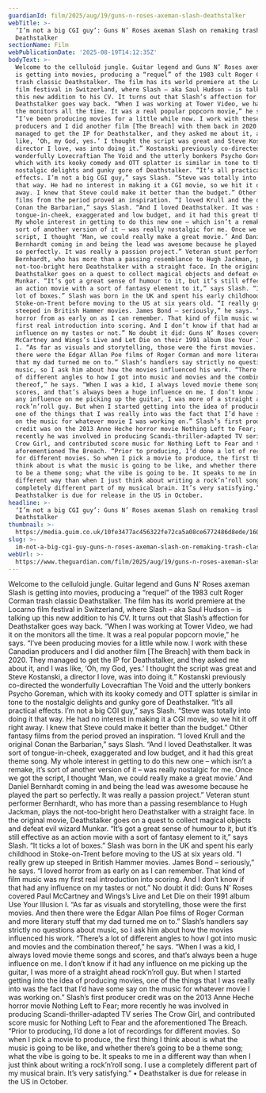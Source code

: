 ```yaml
---
guardianId: film/2025/aug/19/guns-n-roses-axeman-slash-deathstalker
webTitle: >-
  ‘I’m not a big CGI guy’: Guns N’ Roses axeman Slash on remaking trash classic
  Deathstalker
sectionName: Film
webPublicationDate: '2025-08-19T14:12:35Z'
bodyText: >-
  Welcome to the celluloid jungle. Guitar legend and Guns N’ Roses axeman Slash
  is getting into movies, producing a “requel” of the 1983 cult Roger Corman
  trash classic Deathstalker. The film has its world premiere at the Locarno
  film festival in Switzerland, where Slash – aka Saul Hudson – is talking up
  this new addition to his CV. It turns out that Slash’s affection for
  Deathstalker goes way back. “When I was working at Tower Video, we had it on
  the monitors all the time. It was a real popular popcorn movie,” he says.
  “I’ve been producing movies for a little while now. I work with these Canadian
  producers and I did another film [The Breach] with them back in 2020. They
  managed to get the IP for Deathstalker, and they asked me about it, and I was
  like, ‘Oh, my God, yes.’ I thought the script was great and Steve Kostanski, a
  director I love, was into doing it.” Kostanski previously co-directed the
  wonderfully Lovecraftian The Void and the utterly bonkers Psycho Goreman,
  which with its kooky comedy and OTT splatter is similar in tone to the
  nostalgic delights and gunky gore of Deathstalker. “It’s all practical
  effects. I’m not a big CGI guy,” says Slash. “Steve was totally into doing it
  that way. He had no interest in making it a CGI movie, so we hit it off right
  away. I knew that Steve could make it better than the budget.” Other fantasy
  films from the period proved an inspiration. “I loved Krull and the original
  Conan the Barbarian,” says Slash. “And I loved Deathstalker. It was sort of
  tongue-in-cheek, exaggerated and low budget, and it had this great theme song.
  My whole interest in getting to do this new one – which isn’t a remake, it’s
  sort of another version of it – was really nostalgic for me. Once we got the
  script, I thought ‘Man, we could really make a great movie.’ And Daniel
  Bernhardt coming in and being the lead was awesome because he played the part
  so perfectly. It was really a passion project.” Veteran stunt performer
  Bernhardt, who has more than a passing resemblance to Hugh Jackman, plays the
  not-too-bright hero Deathstalker with a straight face. In the original movie,
  Deathstalker goes on a quest to collect magical objects and defeat evil wizard
  Munkar. “It’s got a great sense of humour to it, but it’s still effective as
  an action movie with a sort of fantasy element to it,” says Slash. “It ticks a
  lot of boxes.” Slash was born in the UK and spent his early childhood in
  Stoke-on-Trent before moving to the US at six years old. “I really grew up
  steeped in British Hammer movies. James Bond – seriously,” he says. “I loved
  horror from as early on as I can remember. That kind of film music was my
  first real introduction into scoring. And I don’t know if that had any
  influence on my tastes or not.” No doubt it did: Guns N’ Roses covered Paul
  McCartney and Wings’s Live and Let Die on their 1991 album Use Your Illusion
  I. “As far as visuals and storytelling, those were the first movies. And then
  there were the Edgar Allan Poe films of Roger Corman and more literary stuff
  that my dad turned me on to.” Slash’s handlers say strictly no questions about
  music, so I ask him about how the movies influenced his work. “There’s a lot
  of different angles to how I got into music and movies and the combination
  thereof,” he says. “When I was a kid, I always loved movie theme songs and
  scores, and that’s always been a huge influence on me. I don’t know if it had
  any influence on me picking up the guitar, I was more of a straight ahead
  rock’n’roll guy. But when I started getting into the idea of producing movies,
  one of the things that I was really into was the fact that I’d have some say
  on the music for whatever movie I was working on.” Slash’s first producer
  credit was on the 2013 Anne Heche horror movie Nothing Left to Fear; more
  recently he was involved in producing Scandi-thriller-adapted TV series The
  Crow Girl, and contributed score music for Nothing Left to Fear and the
  aforementioned The Breach. “Prior to producing, I’d done a lot of recordings
  for different movies. So when I pick a movie to produce, the first thing I
  think about is what the music is going to be like, and whether there’s going
  to be a theme song; what the vibe is going to be. It speaks to me in a
  different way than when I just think about writing a rock’n’roll song. I use a
  completely different part of my musical brain. It’s very satisfying.” •
  Deathstalker is due for release in the US in October.
headline: >-
  ‘I’m not a big CGI guy’: Guns N’ Roses axeman Slash on remaking trash classic
  Deathstalker
thumbnail: >-
  https://media.guim.co.uk/10fe3477ac456322fe72ca5a08ce6772486d8ede/1606_0_5062_4050/500.jpg
slug: >-
  im-not-a-big-cgi-guy-guns-n-roses-axeman-slash-on-remaking-trash-classic-deathstalker
webUrl: >-
  https://www.theguardian.com/film/2025/aug/19/guns-n-roses-axeman-slash-deathstalker
---
```

Welcome to the celluloid jungle. Guitar legend and Guns N’ Roses axeman Slash is getting into movies, producing a “requel” of the 1983 cult Roger Corman trash classic Deathstalker. The film has its world premiere at the Locarno film festival in Switzerland, where Slash – aka Saul Hudson – is talking up this new addition to his CV. It turns out that Slash’s affection for Deathstalker goes way back. “When I was working at Tower Video, we had it on the monitors all the time. It was a real popular popcorn movie,” he says. “I’ve been producing movies for a little while now. I work with these Canadian producers and I did another film [The Breach] with them back in 2020. They managed to get the IP for Deathstalker, and they asked me about it, and I was like, ‘Oh, my God, yes.’ I thought the script was great and Steve Kostanski, a director I love, was into doing it.” Kostanski previously co-directed the wonderfully Lovecraftian The Void and the utterly bonkers Psycho Goreman, which with its kooky comedy and OTT splatter is similar in tone to the nostalgic delights and gunky gore of Deathstalker. “It’s all practical effects. I’m not a big CGI guy,” says Slash. “Steve was totally into doing it that way. He had no interest in making it a CGI movie, so we hit it off right away. I knew that Steve could make it better than the budget.” Other fantasy films from the period proved an inspiration. “I loved Krull and the original Conan the Barbarian,” says Slash. “And I loved Deathstalker. It was sort of tongue-in-cheek, exaggerated and low budget, and it had this great theme song. My whole interest in getting to do this new one – which isn’t a remake, it’s sort of another version of it – was really nostalgic for me. Once we got the script, I thought ‘Man, we could really make a great movie.’ And Daniel Bernhardt coming in and being the lead was awesome because he played the part so perfectly. It was really a passion project.” Veteran stunt performer Bernhardt, who has more than a passing resemblance to Hugh Jackman, plays the not-too-bright hero Deathstalker with a straight face. In the original movie, Deathstalker goes on a quest to collect magical objects and defeat evil wizard Munkar. “It’s got a great sense of humour to it, but it’s still effective as an action movie with a sort of fantasy element to it,” says Slash. “It ticks a lot of boxes.” Slash was born in the UK and spent his early childhood in Stoke-on-Trent before moving to the US at six years old. “I really grew up steeped in British Hammer movies. James Bond – seriously,” he says. “I loved horror from as early on as I can remember. That kind of film music was my first real introduction into scoring. And I don’t know if that had any influence on my tastes or not.” No doubt it did: Guns N’ Roses covered Paul McCartney and Wings’s Live and Let Die on their 1991 album Use Your Illusion I. “As far as visuals and storytelling, those were the first movies. And then there were the Edgar Allan Poe films of Roger Corman and more literary stuff that my dad turned me on to.” Slash’s handlers say strictly no questions about music, so I ask him about how the movies influenced his work. “There’s a lot of different angles to how I got into music and movies and the combination thereof,” he says. “When I was a kid, I always loved movie theme songs and scores, and that’s always been a huge influence on me. I don’t know if it had any influence on me picking up the guitar, I was more of a straight ahead rock’n’roll guy. But when I started getting into the idea of producing movies, one of the things that I was really into was the fact that I’d have some say on the music for whatever movie I was working on.” Slash’s first producer credit was on the 2013 Anne Heche horror movie Nothing Left to Fear; more recently he was involved in producing Scandi-thriller-adapted TV series The Crow Girl, and contributed score music for Nothing Left to Fear and the aforementioned The Breach. “Prior to producing, I’d done a lot of recordings for different movies. So when I pick a movie to produce, the first thing I think about is what the music is going to be like, and whether there’s going to be a theme song; what the vibe is going to be. It speaks to me in a different way than when I just think about writing a rock’n’roll song. I use a completely different part of my musical brain. It’s very satisfying.” • Deathstalker is due for release in the US in October.
